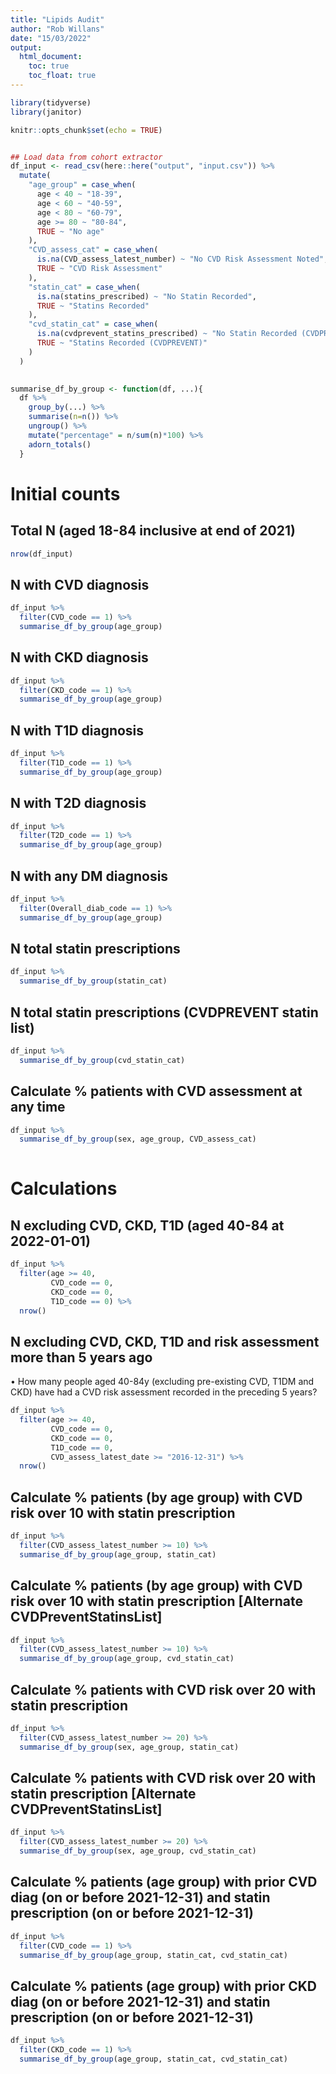 ```yaml
---
title: "Lipids Audit"
author: "Rob Willans"
date: "15/03/2022"
output: 
  html_document:
    toc: true
    toc_float: true
---
```


```r
library(tidyverse)
library(janitor)

knitr::opts_chunk$set(echo = TRUE)


## Load data from cohort extractor
df_input <- read_csv(here::here("output", "input.csv")) %>%
  mutate(
    "age_group" = case_when(
      age < 40 ~ "18-39",
      age < 60 ~ "40-59",
      age < 80 ~ "60-79",
      age >= 80 ~ "80-84",
      TRUE ~ "No age"
    ),
    "CVD_assess_cat" = case_when(
      is.na(CVD_assess_latest_number) ~ "No CVD Risk Assessment Noted",
      TRUE ~ "CVD Risk Assessment"
    ),
    "statin_cat" = case_when(
      is.na(statins_prescribed) ~ "No Statin Recorded",
      TRUE ~ "Statins Recorded"
    ),
    "cvd_statin_cat" = case_when(
      is.na(cvdprevent_statins_prescribed) ~ "No Statin Recorded (CVDPREVENT)",
      TRUE ~ "Statins Recorded (CVDPREVENT)"
    )
  )
  

summarise_df_by_group <- function(df, ...){
  df %>% 
    group_by(...) %>% 
    summarise(n=n()) %>% 
    ungroup() %>% 
    mutate("percentage" = n/sum(n)*100) %>%
    adorn_totals()
  }

```

# Initial counts

## Total N (aged 18-84 inclusive at end of 2021)

```r

nrow(df_input)

```



## N with CVD diagnosis 

```r

df_input %>%
  filter(CVD_code == 1) %>% 
  summarise_df_by_group(age_group)

```

## N with CKD diagnosis 

```r

df_input %>%
  filter(CKD_code == 1) %>% 
  summarise_df_by_group(age_group)

```

## N with T1D diagnosis

```r

df_input %>%
  filter(T1D_code == 1) %>% 
  summarise_df_by_group(age_group)

```

## N with T2D diagnosis

```r

df_input %>%
  filter(T2D_code == 1) %>% 
  summarise_df_by_group(age_group)

```

## N with any DM diagnosis

```r

df_input %>%
  filter(Overall_diab_code == 1) %>% 
  summarise_df_by_group(age_group)

```
## N total statin prescriptions

```r

df_input %>% 
  summarise_df_by_group(statin_cat)

```

## N total statin prescriptions (CVDPREVENT statin list)

```r

df_input %>% 
  summarise_df_by_group(cvd_statin_cat)

```

## Calculate % patients with CVD assessment at any time

```r

df_input %>% 
  summarise_df_by_group(sex, age_group, CVD_assess_cat)
         
```


# Calculations

## N excluding CVD, CKD, T1D (aged 40-84 at 2022-01-01)

```r

df_input %>% 
  filter(age >= 40,
         CVD_code == 0,
         CKD_code == 0, 
         T1D_code == 0) %>% 
  nrow()

```

## N excluding CVD, CKD, T1D and risk assessment more than 5 years ago

•	How many people aged 40-84y (excluding pre-existing CVD, T1DM and CKD) have had a CVD risk assessment recorded in the preceding 5 years?

```r

df_input %>% 
  filter(age >= 40,
         CVD_code == 0,
         CKD_code == 0, 
         T1D_code == 0,
         CVD_assess_latest_date >= "2016-12-31") %>% 
  nrow()

```

## Calculate % patients (by age group) with CVD risk over 10 with statin prescription

```r

df_input %>% 
  filter(CVD_assess_latest_number >= 10) %>% 
  summarise_df_by_group(age_group, statin_cat) 


```

## Calculate % patients (by age group) with CVD risk over 10 with statin prescription [Alternate CVDPreventStatinsList]

```r

df_input %>% 
  filter(CVD_assess_latest_number >= 10) %>% 
  summarise_df_by_group(age_group, cvd_statin_cat) 


```

## Calculate % patients with CVD risk over 20 with statin prescription 

```r

df_input %>% 
  filter(CVD_assess_latest_number >= 20) %>% 
  summarise_df_by_group(sex, age_group, statin_cat) 

```

## Calculate % patients with CVD risk over 20 with statin prescription [Alternate CVDPreventStatinsList]

```r

df_input %>% 
  filter(CVD_assess_latest_number >= 20) %>% 
  summarise_df_by_group(sex, age_group, cvd_statin_cat) 

```


## Calculate % patients (age group) with prior CVD diag (on or before 2021-12-31) and statin prescription (on or before 2021-12-31)

```r

df_input %>% 
  filter(CVD_code == 1) %>% 
  summarise_df_by_group(age_group, statin_cat, cvd_statin_cat) 

```

## Calculate % patients (age group) with prior CKD diag (on or before 2021-12-31) and statin prescription (on or before 2021-12-31)

```r

df_input %>% 
  filter(CKD_code == 1) %>% 
  summarise_df_by_group(age_group, statin_cat, cvd_statin_cat) 


```

